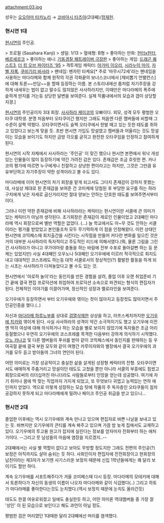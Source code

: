 attachment:03.jpg


성우는 [[오오야마 타카노리]] → [[코바야시 타츠야]](2대째)/[[정재헌]].

=== 현시연 1대 ===

[[현시연]]의 주인공.

> 프로필 (Sasahara Kanji)
> 생일: 1/13
> 혈애형: B형
> 좋아하는 만화: [[헌터x헌터]], [[베르세르크]]
> 좋아하는 애니: [[기동경찰 패트레이버 극장판]]
> 좋아하는 게임: [[드래곤 퀘스트3]], [[더 킹 오브 파이터즈 '95]]
> 격투게임 캐릭터: [[야가미 이오리]], [[시라누이 마이]], [[자벨 자록]], [[쿠비기리 바사라]]
> 팬네임: 벤자민 타케요[* 주로 '마무시72세'라는 팬네임을 사용하는 마다라메와 함께 원작의 각권 각화끝의 보너스코너에서 [제비뽑기 언밸런스]에 대해 토론~~만담~~을 할때 등장하는 이름. 본 스토리내에선 좀처럼 자기주장을 강하게 내세우는 법이 없고 말수도 많지않은 사사하라지만, 이때만은 마다라메의 폭주에 숱하게 딴지를 거는등 상당한 달변을 보여준다. 실제 작품내에서의 모습과 갭이 상당할지경.]


[[현시연]]의 주인공이자 3대 회장. [[사사하라 케이코]]의 오빠이다. 외모, 성격 모두 평범한 오타쿠 대학생. 분명 처음부터 오타쿠이긴 했지만 그래도 처음엔 다른 멤버들에 비할때 그 수준이 살짝 약했다. 오타쿠이면서도 슬쩍 오타쿠에서 한발 떼고 있는 듯한 태도를 취하고 있었다고 보는게 맞을 듯. 초반 현시연 가입도 망설였고 멤버들과 어울리는 것도 망설이는 모습을 보이기도 하지만 금방 각오를 굳히고 완전한 오타쿠임을 인정하고 참여하게 된다.

현시연의 시작 자체에서 사사하라는 '주인공' 이 맞긴 했으나 현시연 본편에서 워낙 개성있는 인물들이 많이 등장하기에 약간 가려진 감은 있다. 존재감은 조금 흐릿한 편. 카나코의 평가에 따르면 누구에게나 친절하고 상냥한 편이라고는 하지만, 그것은 그만큼 유유부단하고 자기주장이 약한 성격이라고 볼 수도 있다.

마다라메에 이어 현시연의 차기 회장을 맡게 되고서도 그다지 존재감이 강하지 못했는데, 사실상 제대로 된 존재감을 보여준 건 코미케에 당첨된 후 부당한 요구를 하는 하라구치에게 낮은 자세로 굽신거리지만 절대 양보는 안하는 단호한 태도를 보여주면서부터이다.

그러나 이런 약한 존재감에 비해 사사하라라는 케릭터는 현시연이란 서클에 큰 의미가 있는 케릭터가 아닐까 생각된다. 초기회장은 존재감이 제로인 인물이었고 2대째인 마다라메 역시 회장으로써 별반 역할은 없었다. (...) 늘 학교에서도 아~무 것도 안하는 서클이라는 평가를 받았었고 본인들조차 모두 무기력하게 이 점을 인정해왔다. 이런 상태인 현시연에 코믹페스때 회지출간을 시킨다는 시작점을 만들어 커다란 변화를 일으킨 것은 거의 대부분 사사하라의 독자적이고 주도적인 리드에 의해서였다.(뭐, 물론 그림을 그린건 사사하라가 아니고 쿠가야마랑 충돌을 하는 바람에 전부 수포로 돌아갈뻔 하는 등 문제는 있었지만) 사실 4대째인 오우노나 5대째인 오기우에에 이르러 적극적으로 회지도 내고 대대적인 코스프레도 하는등 대학 서클로서의 정상적인(?) 활발한 활동을 하게 되는 시초는 사사하라가 다져놓았다고 볼 수도 있는 것.

현시연에서 '아로하 놀이'라는 동인지를 만든 경험을 살려, 졸업 이후 오랜 취업준비 기간 끝에 결국 편집 프로덕션에 취업하여 프로덕션 소속으로 파견되는 형식의 편집자가 된다. 전체적인 이야기를 이끌어가며, 정신적인 성장과 멜로라인을 보여준다. 

오기우에가 등장하면서 부터 오기우에와 엮이는 컷이 많아지고 등장컷도 많아지면서 주인공인증을 했다.(..)

자신과 [[마다라메 하루노부]]를 상대로 [[검열삭제]]한 상상을 하고, 러프스케치까지한 [[오기우에 치카]]와 엮이게 된다. 사실 사사하라의 성격이 약간 소극적이기도 했고 오기우에 이전엔 딱히 여성에 대해 의식하거나 하는 모습을 별로 보이지 않았기에 독자들은 조금 어리둥절했으나 우연히 오기우에의 코스프레를 목격한 다음부터 강하게 의식하기 시작했다. [[오노 카나코]] 및 다른 멤버들의 푸쉬를 받아 같이 코믹페스에서 동인지를 판매하는 등 우여곡절 끝에 결국 부원 모두와 같이 여행간 카루이자와의 별장에서 결국 오기우에의 과거를 모두 듣고 받아들여 그녀의 연인이 된다. 

어떤 의미로는 가장 성공적이고 충실한 삶을 살게된 성장형 케릭터의 전형. 오타쿠이면서도 애매하게 주춤거리고 망설이던 태도도 고쳤을 뿐만 아니라 서클의 부흥에도 힘썼고 회장으로써의 리더십까진 아니더라도 사람들로부터 인망을 얻는데 성공했다. 여기에 자기 취미나 꿈에 딱 맞는 직업까지 가지게 되었고, 또 무엇보다 귀엽고 능력있는 연하 애인까지 얻었다. 역으로 이렇게 성장하는 모습 탓에 작품의 주 독자층인 오타쿠들이 점차 공감하지 못하게 되고 마다라메에게 밀려나 페이크 주인공 취급을 받고 있으니...
=== 현시연 2대 ===

졸업한 이후에는 역시 오기우에와 계속 만나고 있으며 편집자로 바쁜 나날을 보내고 있는 듯. 바쁘지만 오기우에의 콘티를 계속 봐주고 있으며 가끔 밤 늦게 집에서도 교제하고 있다. 오기우에의 투고용 원고가 잡지에 실린다는 정보를 얻자마자 전화부터 하는 애처가이다. --그리고 뭇 남성들의 마음에 염장을 지르겠지..--

2대째에서는 사실 별 역할이 없다고 보아도 무방할 정도지만 그래도 전편의 주인공(?) 보정은 아직까지도 살아 숨쉬는 듯 하다. 사회인이자 편집자에 전전회장이고 현회장의 남친이라는 제3자가 보기엔 사기스러운 보정치 때문에 신입 1학년들에게는 꽤 달리 보이기도 할만 하다.

계속 오기우에를 서포트해주다가 겨울 코미페스때 다시 등장. 마다라메의 모테키에 대해서 토론하다가 자신의 동생의 이름이 나오자 마다라메와 같이 식겁했다(..) 그리고 하토가 마다라메를 좋아한다는것도 눈치챘다.(역시 보정치 때문에 눈치도 올라간듯) 

태도도 한결 여유로워졌고 일에도 충실한듯 하고, 어떤 의미론 역대멤버들 중 가장 잘 '성인' 이 된 모습으로 보인다고 해도 과언이 아닐 정도. 

평범한 검은 머리였던 1대때완 달리 2대째에선 머리를 염색했다.
